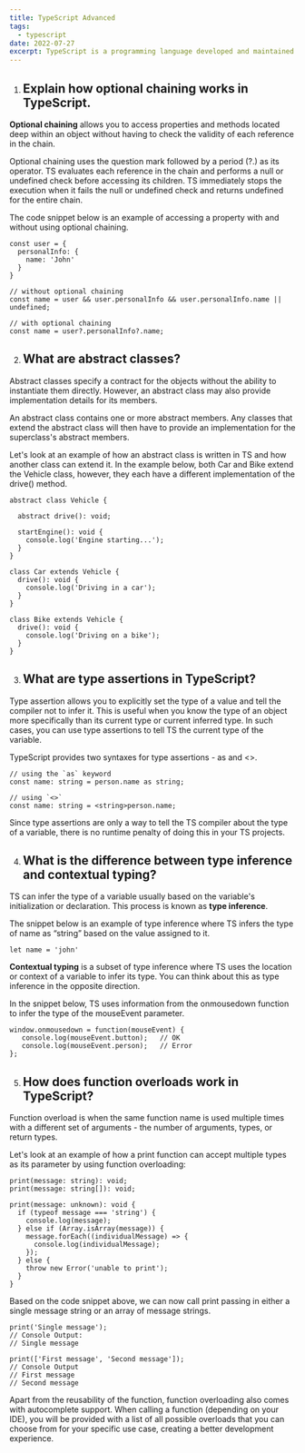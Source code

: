 ```yaml
---
title: TypeScript Advanced
tags:
  - typescript
date: 2022-07-27
excerpt: TypeScript is a programming language developed and maintained by Microsoft. It is a strict syntactical superset of JS and adds optional static typing to the language. It is designed for the development of large applications and transpiles to JS.
---
```


01. ## Explain how optional chaining works in TypeScript.

**Optional chaining** allows you to access properties and methods located deep within an object without having to check the validity of each reference in the chain.

Optional chaining uses the question mark followed by a period (?.) as its operator. TS evaluates each reference in the chain and performs a null or undefined check before accessing its children. TS immediately stops the execution when it fails the null or undefined check and returns undefined for the entire chain.

The code snippet below is an example of accessing a property with and without using optional chaining.

```
const user = {
  personalInfo: {
    name: 'John'
  }
}

// without optional chaining
const name = user && user.personalInfo && user.personalInfo.name || undefined;

// with optional chaining
const name = user?.personalInfo?.name;
```

02. ## What are abstract classes?

Abstract classes specify a contract for the objects without the ability to instantiate them directly. However, an abstract class may also provide implementation details for its members.

An abstract class contains one or more abstract members. Any classes that extend the abstract class will then have to provide an implementation for the superclass's abstract members.

Let's look at an example of how an abstract class is written in TS and how another class can extend it. In the example below, both Car and Bike extend the Vehicle class, however, they each have a different implementation of the drive() method.

```
abstract class Vehicle {

  abstract drive(): void;
  
  startEngine(): void {
    console.log('Engine starting...');
  }
}

class Car extends Vehicle {
  drive(): void {
    console.log('Driving in a car');
  }
}

class Bike extends Vehicle {
  drive(): void {
    console.log('Driving on a bike');
  }
}
```

03. ## What are type assertions in TypeScript?

Type assertion allows you to explicitly set the type of a value and tell the compiler not to infer it. This is useful when you know the type of an object more specifically than its current type or current inferred type. In such cases, you can use type assertions to tell TS the current type of the variable.

TypeScript provides two syntaxes for type assertions - as and <>.

```
// using the `as` keyword
const name: string = person.name as string;

// using `<>`
const name: string = <string>person.name;
```

Since type assertions are only a way to tell the TS compiler about the type of a variable, there is no runtime penalty of doing this in your TS projects.

04. ## What is the difference between type inference and contextual typing?

TS can infer the type of a variable usually based on the variable's initialization or declaration. This process is known as **type inference**.

The snippet below is an example of type inference where TS infers the type of name as “string” based on the value assigned to it.

```
let name = 'john'
```

**Contextual typing** is a subset of type inference where TS uses the location or context of a variable to infer its type. You can think about this as type inference in the opposite direction.

In the snippet below, TS uses information from the onmousedown function to infer the type of the mouseEvent parameter.

```
window.onmousedown = function(mouseEvent) {
   console.log(mouseEvent.button);   // OK
   console.log(mouseEvent.person);   // Error
};
```

05. ## How does function overloads work in TypeScript?

Function overload is when the same function name is used multiple times with a different set of arguments - the number of arguments, types, or return types.

Let's look at an example of how a print function can accept multiple types as its parameter by using function overloading:

```
print(message: string): void;
print(message: string[]): void;

print(message: unknown): void {
  if (typeof message === 'string') {
    console.log(message);
  } else if (Array.isArray(message)) {
    message.forEach((individualMessage) => {
      console.log(individualMessage);
    });
  } else {
    throw new Error('unable to print');
  }
}
```

Based on the code snippet above, we can now call print passing in either a single message string or an array of message strings.

```
print('Single message');
// Console Output:
// Single message

print(['First message', 'Second message']);
// Console Output
// First message
// Second message
```

Apart from the reusability of the function, function overloading also comes with autocomplete support. When calling a function (depending on your IDE), you will be provided with a list of all possible overloads that you can choose from for your specific use case, creating a better development experience.